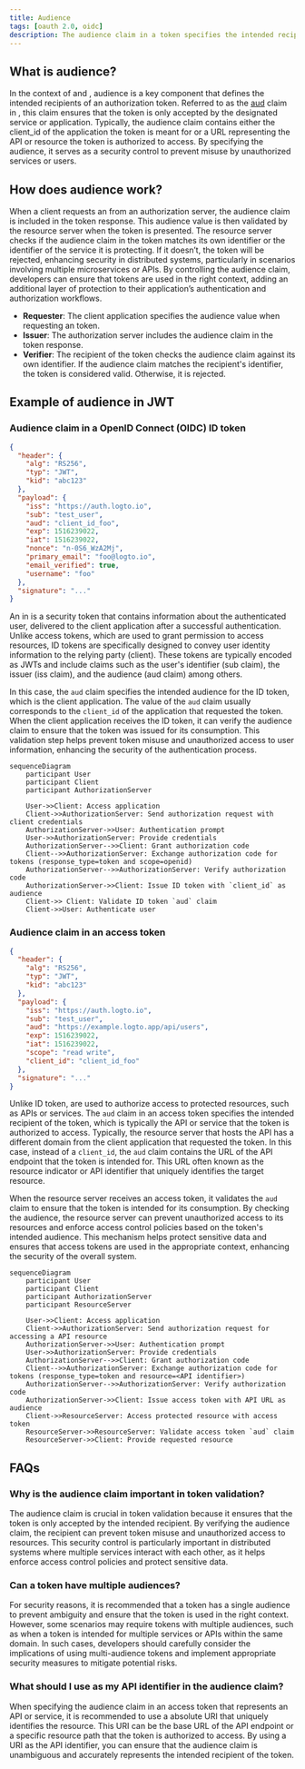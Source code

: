 ```yaml
---
title: Audience
tags: [oauth 2.0, oidc]
description: The audience claim in a token specifies the intended recipient, typically the client application or API resource. It ensures the token is used only by the correct service, enhancing security by preventing unauthorized access.
---
```


## What is audience?

In the context of <Ref slug="authentication" /> and <Ref slug="authorization" />, audience is a key component that defines the intended recipients of an authorization token. Referred to as the [aud](https://datatracker.ietf.org/doc/html/rfc7519#section-4.1.3) claim in <Ref slug="jwt" />, this claim ensures that the token is only accepted by the designated service or application. Typically, the audience claim contains either the client_id of the application the token is meant for or a URL representing the API or resource the token is authorized to access. By specifying the audience, it serves as a security control to prevent misuse by unauthorized services or users.

## How does audience work?

When a client requests an <Ref slug="access-token" /> from an authorization server, the audience claim is included in the token response. This audience value is then validated by the resource server when the token is presented. The resource server checks if the audience claim in the token matches its own identifier or the identifier of the service it is protecting. If it doesn’t, the token will be rejected, enhancing security in distributed systems, particularly in scenarios involving multiple microservices or APIs. By controlling the audience claim, developers can ensure that tokens are used in the right context, adding an additional layer of protection to their application’s authentication and authorization workflows.

- **Requester**: The client application specifies the audience value when requesting an token.
- **Issuer**: The authorization server includes the audience claim in the token response.
- **Verifier**: The recipient of the token checks the audience claim against its own identifier. If the audience claim matches the recipient's identifier, the token is considered valid. Otherwise, it is rejected.

## Example of audience in JWT

### Audience claim in a OpenID Connect (OIDC) ID token

```json
{
  "header": {
    "alg": "RS256",
    "typ": "JWT",
    "kid": "abc123"
  },
  "payload": {
    "iss": "https://auth.logto.io",
    "sub": "test_user",
    "aud": "client_id_foo",
    "exp": 1516239022,
    "iat": 1516239022,
    "nonce": "n-0S6_WzA2Mj",
    "primary_email": "foo@logto.io",
    "email_verified": true,
    "username": "foo"
  },
  "signature": "..."
}
```

An <Ref slug="id-token" /> in <Ref slug="openid-connect" /> is a security token that contains information about the authenticated user, delivered to the client application after a successful authentication. Unlike access tokens, which are used to grant permission to access resources, ID tokens are specifically designed to convey user identity information to the relying party (client). These tokens are typically encoded as JWTs and include claims such as the user's identifier (sub claim), the issuer (iss claim), and the audience (aud claim) among others.

In this case, the `aud` claim specifies the intended audience for the ID token, which is the client application. The value of the `aud` claim usually corresponds to the `client_id` of the application that requested the token. When the client application receives the ID token, it can verify the audience claim to ensure that the token was issued for its consumption. This validation step helps prevent token misuse and unauthorized access to user information, enhancing the security of the authentication process.

```mermaid
sequenceDiagram
    participant User
    participant Client
    participant AuthorizationServer

    User->>Client: Access application
    Client->>AuthorizationServer: Send authorization request with client credentials
    AuthorizationServer->>User: Authentication prompt
    User->>AuthorizationServer: Provide credentials
    AuthorizationServer-->>Client: Grant authorization code
    Client-->>AuthorizationServer: Exchange authorization code for tokens (response_type=token and scope=openid)
    AuthorizationServer-->>AuthorizationServer: Verify authorization code
    AuthorizationServer->>Client: Issue ID token with `client_id` as audience
    Client->> Client: Validate ID token `aud` claim
    Client->>User: Authenticate user
```

### Audience claim in an access token

```json
{
  "header": {
    "alg": "RS256",
    "typ": "JWT",
    "kid": "abc123"
  },
  "payload": {
    "iss": "https://auth.logto.io",
    "sub": "test_user",
    "aud": "https://example.logto.app/api/users",
    "exp": 1516239022,
    "iat": 1516239022,
    "scope": "read write",
    "client_id": "client_id_foo"
  },
  "signature": "..."
}
```

Unlike ID token, <Ref slug="access-token" /> are used to authorize access to protected resources, such as APIs or services. The `aud` claim in an access token specifies the intended recipient of the token, which is typically the API or service that the token is authorized to access. Typically, the resource server that hosts the API has a different domain from the client application that requested the token. In this case, instead of a `client_id`, the `aud` claim contains the URL of the API endpoint that the token is intended for. This URL often known as the resource indicator or API identifier that uniquely identifies the target resource.

When the resource server receives an access token, it validates the `aud` claim to ensure that the token is intended for its consumption. By checking the audience, the resource server can prevent unauthorized access to its resources and enforce access control policies based on the token's intended audience. This mechanism helps protect sensitive data and ensures that access tokens are used in the appropriate context, enhancing the security of the overall system.

```mermaid
sequenceDiagram
    participant User
    participant Client
    participant AuthorizationServer
    participant ResourceServer

    User->>Client: Access application
    Client->>AuthorizationServer: Send authorization request for accessing a API resource
    AuthorizationServer->>User: Authentication prompt
    User->>AuthorizationServer: Provide credentials
    AuthorizationServer-->>Client: Grant authorization code
    Client-->>AuthorizationServer: Exchange authorization code for tokens (response_type=token and resource=<API identifier>)
    AuthorizationServer-->>AuthorizationServer: Verify authorization code
    AuthorizationServer->>Client: Issue access token with API URL as audience
    Client->>ResourceServer: Access protected resource with access token
    ResourceServer->>ResourceServer: Validate access token `aud` claim
    ResourceServer->>Client: Provide requested resource
```

## FAQs

### Why is the audience claim important in token validation?

The audience claim is crucial in token validation because it ensures that the token is only accepted by the intended recipient. By verifying the audience claim, the recipient can prevent token misuse and unauthorized access to resources. This security control is particularly important in distributed systems where multiple services interact with each other, as it helps enforce access control policies and protect sensitive data.

### Can a token have multiple audiences?

For security reasons, it is recommended that a token has a single audience to prevent ambiguity and ensure that the token is used in the right context. However, some scenarios may require tokens with multiple audiences, such as when a token is intended for multiple services or APIs within the same domain. In such cases, developers should carefully consider the implications of using multi-audience tokens and implement appropriate security measures to mitigate potential risks.

### What should I use as my API identifier in the audience claim?

When specifying the audience claim in an access token that represents an API or service, it is recommended to use a absolute URI that uniquely identifies the resource. This URI can be the base URL of the API endpoint or a specific resource path that the token is authorized to access. By using a URI as the API identifier, you can ensure that the audience claim is unambiguous and accurately represents the intended recipient of the token.
